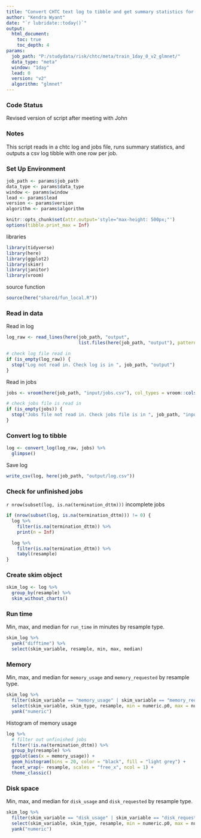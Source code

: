 ---
title: "Convert CHTC text log to tibble and get summary statistics for `r params$data_type` for `r params$window` window and `r params$lead` lead and `r params$version` for `r params$algorithm` algorithm"
author: "Kendra Wyant"
date: "`r lubridate::today()`"
output: 
  html_document:
    toc: true 
    toc_depth: 4
params:
  job_path: "P:/studydata/risk/chtc/meta/train_1day_0_v2_glmnet/"
  data_type: "meta"
  window: "1day"
  lead: 0
  version: "v2"
  algorithm: "glmnet"
---

### Code Status

Revised version of script after meeting with John

### Notes
This script reads in a chtc log and jobs file, runs summary statistics, and outputs 
a csv log tibble with one row per job.  


### Set Up Environment

```{r set_params}
job_path <- params$job_path
data_type <- params$data_type
window <- params$window
lead <- params$lead 
version <- params$version
algorithm <- params$algorithm
```


```{r defaults, include = FALSE}
knitr::opts_chunk$set(attr.output='style="max-height: 500px;"')
options(tibble.print_max = Inf)
```


libraries
```{r warning = FALSE, message = FALSE}
library(tidyverse)
library(here)
library(ggplot2)
library(skimr)
library(janitor)
library(vroom)
```

source function
```{r warning = FALSE, message = FALSE}
source(here("shared/fun_local.R"))
```

### Read in data

Read in log
```{r}
log_raw <- read_lines(here(job_path, "output",
                           list.files(here(job_path, "output"), pattern = "*.log")))

# check log file read in
if (is_empty(log_raw)) {
  stop("Log not read in. Check log is in ", job_path, "output")
}
```

Read in jobs
```{r}
jobs <- vroom(here(job_path, "input/jobs.csv"), col_types = vroom::cols())

# check jobs file is read in
if (is_empty(jobs)) {
  stop("Jobs file not read in. Check jobs file is in ", job_path, "input")
}
```

### Convert log to tibble   
```{r}
log <- convert_log(log_raw, jobs) %>% 
  glimpse()
```

Save log
```{r}
write_csv(log, here(job_path, "output/log.csv"))
```


### Check for unfinished jobs

`r nrow(subset(log, is.na(termination_dttm)))` incomplete jobs
```{r}
if (nrow(subset(log, is.na(termination_dttm))) != 0) {
  log %>% 
    filter(is.na(termination_dttm)) %>% 
    print(n = Inf)

  log %>% 
    filter(is.na(termination_dttm)) %>% 
    tabyl(resample)
}
```


### Create skim object
```{r}
skim_log <- log %>% 
  group_by(resample) %>% 
  skim_without_charts()
```



### Run time

Min, max, and median for `run_time` in minutes by resample type.
```{r}
skim_log %>% 
  yank("difftime") %>% 
  select(skim_variable, resample, min, max, median)
```


### Memory

Min, max, and median for `memory_usage` and `memory_requested` by resample type.
```{r}
skim_log %>% 
  filter(skim_variable == "memory_usage" | skim_variable == "memory_requested") %>% 
  select(skim_variable, skim_type, resample, min = numeric.p0, max = numeric.p100, median = numeric.p50) %>% 
  yank("numeric")
```

Histogram of memory usage
```{r}
log %>% 
  # filter out unfinished jobs
  filter(!is.na(termination_dttm)) %>% 
  group_by(resample) %>% 
  ggplot(aes(x = memory_usage)) +
  geom_histogram(bins = 20, color = "black", fill = "light grey") +
  facet_wrap(~ resample, scales = "free_x", ncol = 1) +
  theme_classic()
```


### Disk space

Min, max, and median for `disk_usage` and `disk_requested` by resample type.
```{r}
skim_log %>% 
  filter(skim_variable == "disk_usage" | skim_variable == "disk_requested") %>% 
  select(skim_variable, skim_type, resample, min = numeric.p0, max = numeric.p100, median = numeric.p50) %>% 
  yank("numeric")
```




